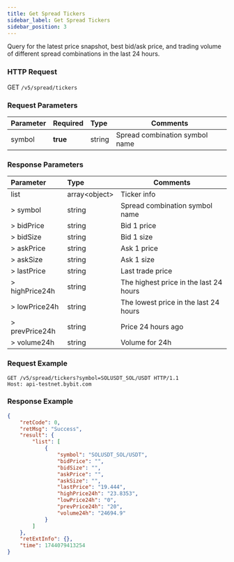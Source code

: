 ```yaml
---
title: Get Spread Tickers
sidebar_label: Get Spread Tickers
sidebar_position: 3
---
```


Query for the latest price snapshot, best bid/ask price, and trading volume of different spread combinations in the last 24 hours.

### HTTP Request
GET `/v5/spread/tickers`

### Request Parameters
| Parameter | Required | Type | Comments|
|:----- |:-------|:-----|------ |
|symbol |**true** |string |Spread combination symbol name|

### Response Parameters
| Parameter | Type | Comments|
|:----- |:-----|----- |
|list|array&lt;object&gt; |Ticker info|
|> symbol|string |Spread combination symbol name |
|> bidPrice|string |Bid 1 price |
|> bidSize|string |Bid 1 size |
|> askPrice|string |Ask 1 price |
|> askSize|string |Ask 1 size |
|> lastPrice|string |Last trade price |
|> highPrice24h|string |The highest price in the last 24 hours |
|> lowPrice24h|string |The lowest price in the last 24 hours|
|> prevPrice24h|string |Price 24 hours ago |
|> volume24h|string |Volume for 24h |

### Request Example
```http
GET /v5/spread/tickers?symbol=SOLUSDT_SOL/USDT HTTP/1.1
Host: api-testnet.bybit.com
```

### Response Example
```json
{
    "retCode": 0,
    "retMsg": "Success",
    "result": {
        "list": [
            {
                "symbol": "SOLUSDT_SOL/USDT",
                "bidPrice": "",
                "bidSize": "",
                "askPrice": "",
                "askSize": "",
                "lastPrice": "19.444",
                "highPrice24h": "23.8353",
                "lowPrice24h": "0",
                "prevPrice24h": "20",
                "volume24h": "24694.9"
            }
        ]
    },
    "retExtInfo": {},
    "time": 1744079413254
}
```
